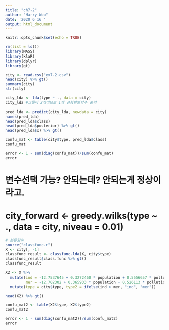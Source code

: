 ```yaml
---
title: "ch7-2"
author: "Harry Woo"
date: '2020 6 16 '
output: html_document
---
```


```r
knitr::opts_chunk$set(echo = TRUE)
```

```r
rm(list = ls())
library(MASS)
library(klaR)
library(dplyr)
library(gt)
```

```r
city <- read.csv("ex7-2.csv")
head(city) %>% gt()
summary(city)
str(city)
```

```r
city_lda <- lda(type ~ ., data = city)
city_lda #그룹이 2개이므로 1개 선형판별함수 출력
```

```r
pred_lda <- predict(city_lda, newdata = city)
names(pred_lda)
head(pred_lda$class)
head(pred_lda$posterior) %>% gt()
head(pred_lda$x) %>% gt()
```

```r
confu_mat <- table(city$type, pred_lda$class)
confu_mat

error <- 1 - sum(diag(confu_mat))/sum(confu_mat)
error
```

# 변수선택 가능? 안되는데? 안되는게 정상이라고.
# city_forward <- greedy.wilks(type ~ ., data = city, niveau = 0.01)

```r
# 분류함수
source("classfunc.r")
X <- city[, -1]
classfunc_result <- classfunc.lda(X, city$type)
classfunc_result$class.func %>% gt()
classfunc_result

X2 <- X %>% 
  mutate(ind = -12.7537645 + 0.3272460 * population + 0.5556657 * pollution,
         mer = -12.702302 + 0.365933 * population + 0.526113 * pollution) %>% 
  mutate(type = city$type, type2 = ifelse(ind > mer, "ind", "mer"))

head(X2) %>% gt()

confu_mat2 <- table(X2$type, X2$type2)
confu_mat2

error <- 1 - sum(diag(confu_mat2))/sum(confu_mat2)
error
```
